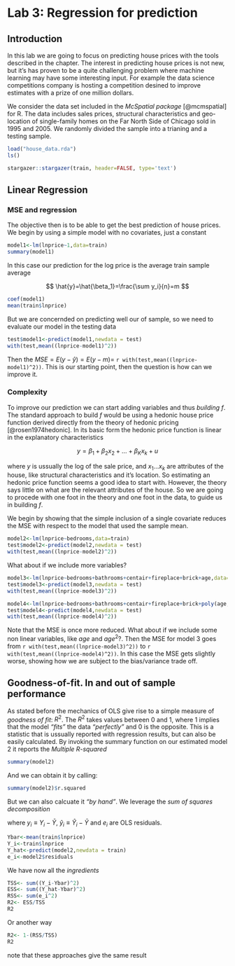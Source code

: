 
# Lab 3: Regression for prediction

## Introduction {#sec:introduction}

In this lab we are going to focus on predicting house prices with the tools described in the chapter. The interest in predicting house prices is not new, but it's has proven to be a quite challenging problem where machine learning may have some interesting input. For example the  data science competitions company \href{https://www.kaggle.com}{Kaggle} is hosting a competition desined to improve \href{https://www.kaggle.com/c/zillow-prize-1}{Zillow's Home Value} estimates with a prize of one million dollars.
 
We consider the data set included in the  *McSpatial package* [@mcmspatial] for R. The data includes sales prices, structural characteristics and geo-location of single-family homes on the Far North Side of Chicago sold in 1995 and 2005. We randomly divided the sample into a trianing and a testing sample.



```r
load("house_data.rda")
ls()
```

```r
stargazer::stargazer(train, header=FALSE, type='text')
```

## Linear Regression
### MSE and regression

The objective then is to be able to get the best prediction of house prices. We begin by using a simple model with no covariates, just a constant

```r
model1<-lm(lnprice~1,data=train)
summary(model1)
```

In this case our prediction for the log price is the average train sample average


$$
\hat{y}=\hat{\beta_1}=\frac{\sum y_i}{n}=m
$$

```r
coef(model1)
mean(train$lnprice)
```

But we are concernded on predicting well our of sample, so we need to evaluate our model in the testing data 

```r
test$model1<-predict(model1,newdata = test)
with(test,mean((lnprice-model1)^2))
```

Then the $MSE=E(y-\hat{y})=E(y-m)=$ `r with(test,mean((lnprice-model1)^2))`. This is our starting point, then the question is how can we improve it.

### Complexity

To improve our prediction we can start adding variables and thus *building* $f$. The standard approach to build $f$ would be using a hedonic house price function derived directly from the theory of hedonic pricing [@rosen1974hedonic]. In its basic form the hedonic price function is linear in the explanatory characteristics

$$
y=\beta_1+\beta_2 x_2 + \dots + \beta_K x_k +u
 $$

where $y$ is ussually the log of the sale price, and $x_1  \dots x_k$ are attributes of the house, like  structural characteristics and it's location. So estimating an hedonic price function seems a good idea to start with. 
However, the theory says little on what are the relevant attributes of the house. So we are going to procede with one foot in the theory and one foot in the data, to guide us in building $f$.

We begin by showing that the simple inclusion of a single covariate reduces the MSE with respect to the \textit{naive} model that used the sample mean.

```r
model2<-lm(lnprice~bedrooms,data=train)
test$model2<-predict(model2,newdata = test)
with(test,mean((lnprice-model2)^2))
```

What about if we include more variables? 

```r
model3<-lm(lnprice~bedrooms+bathrooms+centair+fireplace+brick+age,data=train)
test$model3<-predict(model3,newdata = test)
with(test,mean((lnprice-model3)^2))
```


```r
model4<-lm(lnprice~bedrooms+bathrooms+centair+fireplace+brick+poly(age,2),data=train)
test$model4<-predict(model4,newdata = test)
with(test,mean((lnprice-model4)^2))
```



Note that the MSE is once more reduced. What about if we include some non linear variables, like $age$ and $age^2$?. Then the MSE for model 3 goes from  `r with(test,mean((lnprice-model3)^2))` to `r with(test,mean((lnprice-model4)^2))`. In this case the MSE gets slightly worse, showing how we are subject to the bias/variance trade off.




## Goodness-of-fit. In and out of sample performance


As stated before the mechanics of OLS give rise to a simple measure of *goodness of fit*: $R^2$. The $R^2$ takes values between 0 and 1, where 1 implies that the model *"fits"* the data *"perfectly"* and 0 is the opposite. This is a statistic that is ussually reported with regression results, but can also be easily calculated. By invoking the summary function on our estimated model 2 it reports the *Multiple R-squared*


```r
summary(model2)
```
And we can obtain it by calling:
```r
summary(model2)$r.squared
```


But we can also calcuate it *"by hand"*.  We leverage the *sum of squares decomposition* 

\begin{align}
 TSS &= \sum y_i^2   \\
 ESS &= \sum \hat y_i^2 \\
 RSS &=\sum e_i^2 \\
\end{align}


where $y_i \equiv Y_i - \bar Y$, $\hat y_i \equiv \hat Y_i - \bar Y$ and $e_i$ are OLS residuals. 

```r
Ybar<-mean(train$lnprice)
Y_i<-train$lnprice
Y_hat<-predict(model2,newdata = train)
e_i<-model2$residuals
```
We have now all the *ingredients*


```r
TSS<- sum((Y_i-Ybar)^2)
ESS<- sum((Y_hat-Ybar)^2)
RSS<- sum(e_i^2)
R2<- ESS/TSS
R2
```

Or another way
```r
R2<- 1-(RSS/TSS)
R2
```

note that these approaches give the same result
